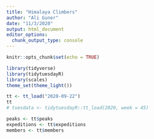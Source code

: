 ```yaml
---
title: "Himalaya Climbers"
author: "Ali Guner"
date: "11/3/2020"
output: html_document
editor_options: 
  chunk_output_type: console
---
```


```r
knitr::opts_chunk$set(echo = TRUE)

library(tidyverse)
library(tidytuesdayR)
library(scales)
theme_set(theme_light())
```


```r
tt <- tt_load("2020-09-22")
tt
# tuesdata <- tidytuesdayR::tt_load(2020, week = 45)

peaks <- tt$peaks
expeditions <- tt$expeditions
members <- tt$members

```

